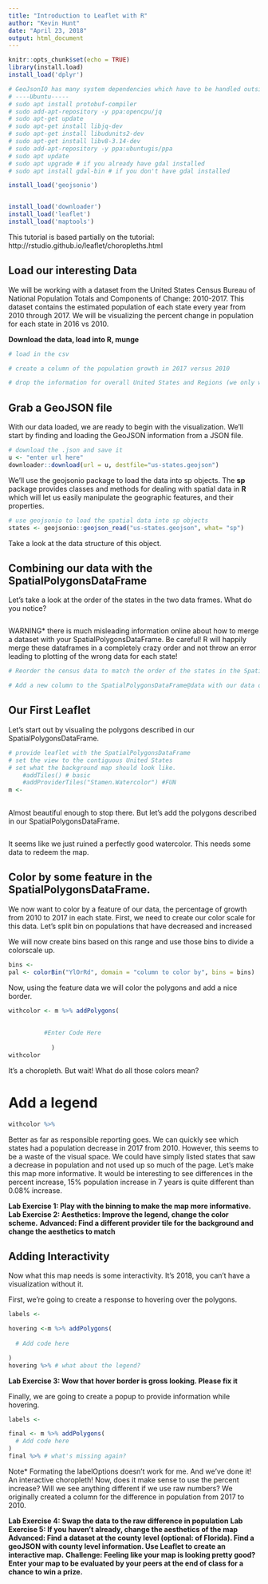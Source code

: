 ```yaml
---
title: "Introduction to Leaflet with R"
author: "Kevin Hunt"
date: "April 23, 2018"
output: html_document
---
```


```r
knitr::opts_chunk$set(echo = TRUE)
library(install.load)
install_load('dplyr')

# GeoJsonIO has many system dependencies which have to be handled outside of R. Here are the bash commands I had to run on my system to get it to work (Ubuntu 16.04)
# ----Ubuntu-----
# sudo apt install protobuf-compiler
# sudo add-apt-repository -y ppa:opencpu/jq
# sudo apt-get update
# sudo apt-get install libjq-dev
# sudo apt-get install libudunits2-dev
# sudo apt-get install libv8-3.14-dev
# sudo add-apt-repository -y ppa:ubuntugis/ppa
# sudo apt update 
# sudo apt upgrade # if you already have gdal installed
# sudo apt install gdal-bin # if you don't have gdal installed

install_load('geojsonio')


install_load('downloader')
install_load('leaflet')
install_load('maptools')
```

This tutorial is based partially on the tutorial: http://rstudio.github.io/leaflet/choropleths.html

## Load our interesting Data

We will be working with a dataset from the United States Census Bureau of National Population Totals and Components of Change: 2010-2017. This dataset contains the estimated population of each state every year from 2010 through 2017. We will be visualizing the percent change in population for each state in 2016 vs 2010. 

__Download the data, load into R, munge__

```r
# load in the csv

# create a column of the population growth in 2017 versus 2010

# drop the information for overall United States and Regions (we only want states)

```

## Grab a GeoJSON file

With our data loaded, we are ready to begin with the visualization.
We’ll start by finding and loading the GeoJSON information from a JSON file. 
```r
# download the .json and save it
u <- "enter url here"
downloader::download(url = u, destfile="us-states.geojson")
```

We’ll use the geojsonio package to load the data into sp objects. The __sp__ package provides classes and methods for dealing with spatial data in __R__ which will let us easily manipulate the geographic features, and their properties.

```r
# use geojsonio to load the spatial data into sp objects
states <- geojsonio::geojson_read("us-states.geojson", what= "sp")
```

Take a look at the data structure of this object.

## Combining our data with the SpatialPolygonsDataFrame 

Let's take a look at the order of the states in the two data frames. What do you notice?
```r

```

WARNING* there is much misleading information online about how to merge a dataset with your SpatialPolygonsDataFrame. Be careful! R will happily merge these dataframes in a completely crazy order and not throw an error leading to plotting of the wrong data for each state! 
```r
# Reorder the census data to match the order of the states in the SpatialPolygonsDataFrame

# Add a new column to the SpatialPolygonsDataFrame@data with our data of interest

```

## Our First Leaflet

Let's start out by visualing the polygons described in our SpatialPolygonsDataFrame.

```r
# provide leaflet with the SpatialPolygonsDataFrame
# set the view to the contiguous United States
# set what the background map should look like.
    #addTiles() # basic
    #addProviderTiles("Stamen.Watercolor") #FUN
m <- 
  
```

Almost beautiful enough to stop there. But let's add the polygons described in our SpatialPolygonsDataFrame.
```r

```

It seems like we just ruined a perfectly good watercolor. This needs some data to redeem the map.

## Color by some feature in the SpatialPolygonsDataFrame.

We now want to color by a feature of our data, the percentage of growth from 2010 to 2017 in each state. First, we need to create our color scale for this data. Let's split bin on populations that have decreased and increased

We will now create bins based on this range and use those bins to divide a colorscale up.
```r
bins <- 
pal <- colorBin("YlOrRd", domain = "column to color by", bins = bins)
```

Now, using the feature data we will color the polygons and add a nice border.
```r
withcolor <- m %>% addPolygons(
        
  
          #Enter Code Here
          
            )
withcolor
```

It's a choropleth. But wait! What do all those colors mean?

# Add a legend

```r
withcolor %>% 
```

Better as far as responsible reporting goes. We can quickly see which states had a population decrease in 2017 from 2010. However, this seems to be a waste of the visual space. We could have simply listed states that saw a decrease in population and not used up so much of the page. Let's make this map more informative. It would be interesting to see differences in the percent increase, 15% population increase in 7 years is quite different than 0.08% increase.

__Lab Exercise 1: Play with the binning to make the map more informative.__
__Lab Exercise 2: Aesthetics: Improve the legend, change the color scheme.__
__Advanced: Find a different provider tile for the background and change the aesthetics to match__

## Adding Interactivity

Now what this map needs is some interactivity. It's 2018, you can't have a visualization without it.  

First, we're going to create a response to hovering over the polygons.
```r
labels <- 

hovering <-m %>% addPolygons(
                  
  # Add code here

)
hovering %>% # what about the legend?
```

__Lab Exercise 3: Wow that hover border is gross looking. Please fix it__

Finally, we are going to create a popup to provide information while hovering.
```r
labels <- 

final <- m %>% addPolygons(
  # Add code here
)
final %>% # what's missing again?
```

Note* Formating the labelOptions doesn't work for me.
And we've done it! An interactive choropleth!
Now, does it make sense to use the percent increase? Will we see anything different if we use raw numbers? We originally created a column for the difference in population from 2017 to 2010.

__Lab Exercise 4: Swap the data to the raw difference in population__
__Lab Exercise 5: If you haven't already, change the aesthetics of the map__
__Advanced: Find a dataset at the county level (optional: of Florida). Find a geoJSON with county level information. Use Leaflet to create an interactive map.__
__Challenge: Feeling like your map is looking pretty good? Enter your map to be evaluated by your peers at the end of class for a chance to win a prize.__







